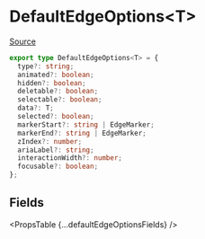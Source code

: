 
# DefaultEdgeOptions&lt;T>

[Source](https://github.com/wbkd/react-flow/blob/40115eea1b90e2c0c8dd280a02652ab107f21d59/packages/core/src/types/edges.ts#L65)

```ts
export type DefaultEdgeOptions<T> = {
  type?: string;
  animated?: boolean;
  hidden?: boolean;
  deletable?: boolean;
  selectable?: boolean;
  data?: T;
  selected?: boolean;
  markerStart?: string | EdgeMarker;
  markerEnd?: string | EdgeMarker;
  zIndex?: number;
  ariaLabel?: string;
  interactionWidth?: number;
  focusable?: boolean;
};
```

## Fields

<PropsTable {...defaultEdgeOptionsFields} />
